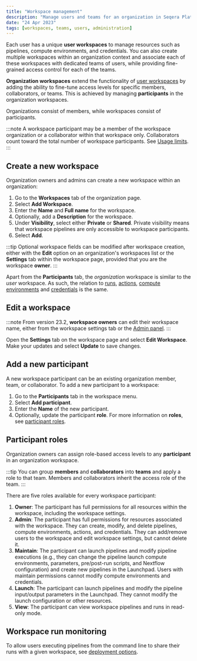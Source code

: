 ```yaml
---
title: "Workspace management"
description: "Manage users and teams for an organization in Seqera Platform."
date: "24 Apr 2023"
tags: [workspaces, teams, users, administration]
---
```


Each user has a unique **user workspaces** to manage resources such as pipelines, compute environments, and credentials. You can also create multiple workspaces within an organization context and associate each of these workspaces with dedicated teams of users, while providing fine-grained access control for each of the teams.

**Organization workspaces** extend the functionality of [user workspaces](../orgs-and-teams.shared-workspaces.mdx) by adding the ability to fine-tune access levels for specific members, collaborators, or teams. This is achieved by managing **participants** in the organization workspaces.

Organizations consist of members, while workspaces consist of participants.

:::note
A workspace participant may be a member of the workspace organization or a collaborator within that workspace only. Collaborators count toward the total number of workspace participants. See [Usage limits](/docs/limits/limits.mdx).
:::

## Create a new workspace

Organization owners and admins can create a new workspace within an organization:

1. Go to the **Workspaces** tab of the organization page.
2. Select **Add Workspace**.
3. Enter the **Name** and **Full name** for the workspace.
4. Optionally, add a **Description** for the workspace.
5. Under **Visibility**, select either **Private** or **Shared**. Private visibility means that workspace pipelines are only accessible to workspace participants.
6. Select **Add**.

:::tip
Optional workspace fields can be modified after workspace creation, either with the **Edit** option on an organization's workspaces list or the **Settings** tab within the workspace page, provided that you are the workspace **owner**.
:::

Apart from the **Participants** tab, the _organization_ workspace is similar to the _user_ workspace. As such, the relation to [runs](../launch/launchpad.mdx), [actions](../pipeline-actions/overview.mdx), [compute environments](../compute-envs/overview.mdx) and [credentials](../credentials/overview.mdx) is the same.

## Edit a workspace

:::note
From version 23.2, **workspace owners** can edit their workspace name, either from the workspace settings tab or the [Admin panel](../administration/overview.mdx).
:::

Open the **Settings** tab on the workspace page and select **Edit Workspace**. Make your updates and select **Update** to save changes.

## Add a new participant

A new workspace participant can be an existing organization member, team, or collaborator. To add a new participant to a workspace:

1. Go to the **Participants** tab in the workspace menu.
2. Select **Add participant**.
3. Enter the **Name** of the new participant.
4. Optionally, update the participant **role**. For more information on **roles**, see [participant roles](#participant-roles).

## Participant roles

Organization owners can assign role-based access levels to any **participant** in an organization workspace.

:::tip
You can group **members** and **collaborators** into **teams** and apply a role to that team. Members and collaborators inherit the access role of the team.
:::

There are five roles available for every workspace participant:

1. **Owner**: The participant has full permissions for all resources within the workspace, including the workspace settings.
2. **Admin**: The participant has full permissions for resources associated with the workspace. They can create, modify, and delete pipelines, compute environments, actions, and credentials. They can add/remove users to the workspace and edit workspace settings, but cannot delete it.
3. **Maintain**: The participant can launch pipelines and modify pipeline executions (e.g., they can change the pipeline launch compute environments, parameters, pre/post-run scripts, and Nextflow configuration) and create new pipelines in the Launchpad. Users with maintain permissions cannot modify compute environments and credentials.
4. **Launch**: The participant can launch pipelines and modify the pipeline input/output parameters in the Launchpad. They cannot modify the launch configuration or other resources.
5. **View**: The participant can view workspace pipelines and runs in read-only mode.

## Workspace run monitoring

To allow users executing pipelines from the command line to share their runs with a given workspace, see [deployment options](../getting-started/deployment-options.mdx#nextflow--with-tower).
